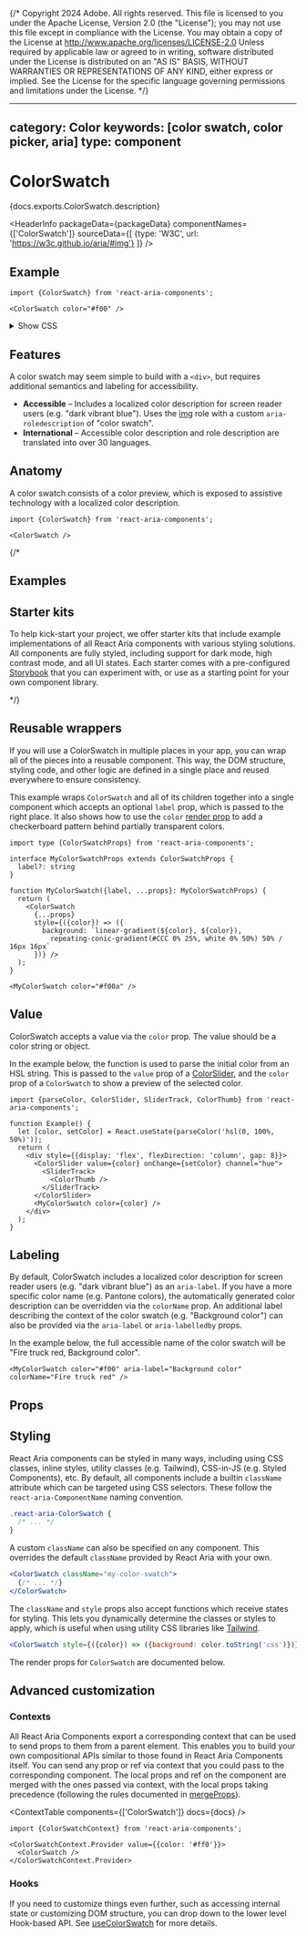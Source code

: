 {/* Copyright 2024 Adobe. All rights reserved.
This file is licensed to you under the Apache License, Version 2.0 (the "License");
you may not use this file except in compliance with the License. You may obtain a copy
of the License at http://www.apache.org/licenses/LICENSE-2.0
Unless required by applicable law or agreed to in writing, software distributed under
the License is distributed on an "AS IS" BASIS, WITHOUT WARRANTIES OR REPRESENTATIONS
OF ANY KIND, either express or implied. See the License for the specific language
governing permissions and limitations under the License. */}



---
category: Color
keywords: [color swatch, color picker, aria]
type: component
---

# ColorSwatch

<PageDescription>{docs.exports.ColorSwatch.description}</PageDescription>

<HeaderInfo
  packageData={packageData}
  componentNames={['ColorSwatch']}
  sourceData={[
    {type: 'W3C', url: 'https://w3c.github.io/aria/#img'}
  ]} />

## Example

```tsx example
import {ColorSwatch} from 'react-aria-components';

<ColorSwatch color="#f00" />
```

<details>
  <summary style={{fontWeight: 'bold'}}><ChevronRight size="S" /> Show CSS</summary>

```css hidden
@import "./ColorSlider.mdx";
```

```css
.react-aria-ColorSwatch {
  width: 32px;
  height: 32px;
  border-radius: 4px;
  box-shadow: inset 0 0 0 1px rgba(0, 0, 0, 0.1);
}
```

</details>

## Features

A color swatch may seem simple to build with a `<div>`, but requires additional semantics and labeling for accessibility.

* **Accessible** – Includes a localized color description for screen reader users (e.g. "dark vibrant blue"). Uses the [img](https://w3c.github.io/aria/#img) role with a custom `aria-roledescription` of "color swatch".
* **International** – Accessible color description and role description are translated into over 30 languages.

## Anatomy

A color swatch consists of a color preview, which is exposed to assistive technology with a localized color description.

```tsx
import {ColorSwatch} from 'react-aria-components';

<ColorSwatch />
```

{/*

## Examples

<ExampleList tag="colorslider" />

## Starter kits

To help kick-start your project, we offer starter kits that include example implementations of all React Aria components with various styling solutions. All components are fully styled, including support for dark mode, high contrast mode, and all UI states. Each starter comes with a pre-configured [Storybook](https://storybook.js.org/) that you can experiment with, or use as a starting point for your own component library.

<StarterKits component="colorslider" />

*/}

## Reusable wrappers

If you will use a ColorSwatch in multiple places in your app, you can wrap all of the pieces into a reusable component. This way, the DOM structure, styling code, and other logic are defined in a single place and reused everywhere to ensure consistency.

This example wraps `ColorSwatch` and all of its children together into a single component which accepts an optional `label` prop, which is passed to the right place. It also shows how to use the `color` [render prop](styling.html#render-props) to add a checkerboard pattern behind partially transparent colors.

```tsx example export=true
import type {ColorSwatchProps} from 'react-aria-components';

interface MyColorSwatchProps extends ColorSwatchProps {
  label?: string
}

function MyColorSwatch({label, ...props}: MyColorSwatchProps) {
  return (
    <ColorSwatch 
      {...props}
      style={({color}) => ({
        background: `linear-gradient(${color}, ${color}),
          repeating-conic-gradient(#CCC 0% 25%, white 0% 50%) 50% / 16px 16px`
      })} />
  );
}

<MyColorSwatch color="#f00a" />
```

## Value

ColorSwatch accepts a value via the `color` prop. The value should be a color string or <TypeLink links={docs.links} type={docs.exports.Color} /> object.

In the example below, the <TypeLink links={docs.links} type={docs.exports.parseColor} /> function is used to parse the initial color from an HSL string. This is passed to the `value` prop of a [ColorSlider](ColorSlider.html), and the `color` prop of a `ColorSwatch` to show a preview of the selected color.

```tsx example
import {parseColor, ColorSlider, SliderTrack, ColorThumb} from 'react-aria-components';

function Example() {
  let [color, setColor] = React.useState(parseColor('hsl(0, 100%, 50%)'));
  return (
    <div style={{display: 'flex', flexDirection: 'column', gap: 8}}>
      <ColorSlider value={color} onChange={setColor} channel="hue">
        <SliderTrack>
          <ColorThumb />
        </SliderTrack>
      </ColorSlider>
      <MyColorSwatch color={color} />
    </div>
  );
}
```

## Labeling

By default, ColorSwatch includes a localized color description for screen reader users (e.g. "dark vibrant blue") as an `aria-label`. If you have a more specific color name (e.g. Pantone colors), the automatically generated color description can be overridden via the `colorName` prop. An additional label describing the context of the color swatch (e.g. "Background color") can also be provided via the `aria-label` or `aria-labelledby` props.

In the example below, the full accessible name of the color swatch will be "Fire truck red, Background color".

```tsx example
<MyColorSwatch color="#f00" aria-label="Background color" colorName="Fire truck red" />
```

## Props

<PropTable component={docs.exports.ColorSwatch} links={docs.links} />

## Styling

React Aria components can be styled in many ways, including using CSS classes, inline styles, utility classes (e.g. Tailwind), CSS-in-JS (e.g. Styled Components), etc. By default, all components include a builtin `className` attribute which can be targeted using CSS selectors. These follow the `react-aria-ComponentName` naming convention.

```css
.react-aria-ColorSwatch {
  /* ... */
}
```

A custom `className` can also be specified on any component. This overrides the default `className` provided by React Aria with your own.

```jsx
<ColorSwatch className="my-color-swatch">
  {/* ... */}
</ColorSwatch>
```

The `className` and `style` props also accept functions which receive states for styling. This lets you dynamically determine the classes or styles to apply, which is useful when using utility CSS libraries like [Tailwind](https://tailwindcss.com/).

```jsx
<ColorSwatch style={({color}) => ({background: color.toString('css')})} />
```

The render props for `ColorSwatch` are documented below.

<StateTable properties={docs.exports.ColorSwatchRenderProps.properties} />

## Advanced customization

### Contexts

All React Aria Components export a corresponding context that can be used to send props to them from a parent element. This enables you to build your own compositional APIs similar to those found in React Aria Components itself. You can send any prop or ref via context that you could pass to the corresponding component. The local props and ref on the component are merged with the ones passed via context, with the local props taking precedence (following the rules documented in [mergeProps](mergeProps.html)).

<ContextTable components={['ColorSwatch']} docs={docs} />

```tsx example
import {ColorSwatchContext} from 'react-aria-components';

<ColorSwatchContext.Provider value={{color: '#ff0'}}>
  <ColorSwatch />
</ColorSwatchContext.Provider>
```

### Hooks

If you need to customize things even further, such as accessing internal state or customizing DOM structure, you can drop down to the lower level Hook-based API. See [useColorSwatch](useColorSwatch.html) for more details.
